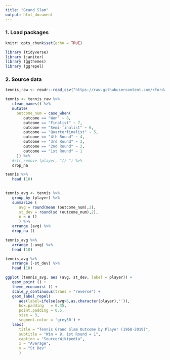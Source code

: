 ```yaml
---
title: "Grand Slam"
output: html_document
---
```


### 1. Load packages
```r
knitr::opts_chunk$set(echo = TRUE)

library (tidyverse)
library (janitor)
library (ggthemes)
library (ggrepel)

```

### 2. Source data 
```r
tennis_raw <- readr::read_csv("https://raw.githubusercontent.com/rfordatascience/tidytuesday/master/data/2019/2019-04-09/grand_slam_timeline.csv")

tennis <- tennis_raw %>%
   clean_names() %>%
   mutate(
     outcome_num = case_when(
        outcome == "Won" ~ 8,
        outcome == "Finalist" ~ 7,
        outcome == "Semi-finalist" ~ 6,
        outcome == "Quarterfinalist" ~ 5,
        outcome == "4th Round" ~ 4,
        outcome == "3rd Round" ~ 3,
        outcome == "2nd Round" ~ 2,
        outcome == "1st Round" ~ 1
     )) %>%
   #str_remove (player, "// ") %>%
   drop_na

tennis %>%
   head (10)
   
```


```r
  
tennis_avg <- tennis %>%
   group_by (player) %>%
   summarize (
      avg = round(mean (outcome_num),2),
      st_dev = round(sd (outcome_num),2),
      n = n ()
      ) %>%
   arrange (avg) %>%
   drop_na ()

tennis_avg %>%
   arrange (-avg) %>%
   head (10)

tennis_avg %>%
   arrange (-st_dev) %>%
   head (10)
```


```r

ggplot (tennis_avg, aes (avg, st_dev, label = player)) +
   geom_point () +
   theme_economist () +
   scale_y_continuous(trans = "reverse") +
   geom_label_repel(
      aes(label=ifelse(avg>6,as.character(player),'')),
      box.padding   = 0.35, 
      point.padding = 0.5,
      size = 3,
      segment.color = 'grey50') +
   labs(
      title = "Tennis Grand Slam Outcome by Player (1968-2019)",
      subtitle = "Win = 8, 1st Round = 1",
      caption = "Source:Wikipedia",
      x = "Average",
      y = "St Dev"
      ) 

```
